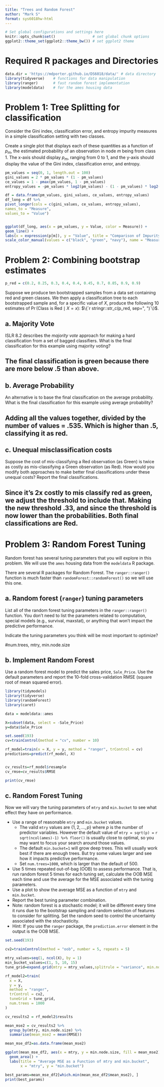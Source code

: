 ---
title: "Trees and Random Forest" 
author: "Mark S"
format: sys6018hw-html
---

```{r config, include=FALSE}
# Set global configurations and settings here
knitr::opts_chunk$set()                 # set global chunk options
ggplot2::theme_set(ggplot2::theme_bw()) # set ggplot2 theme
```

# Required R packages and Directories {.unnumbered .unlisted}

```{r packages, message=FALSE, warning=FALSE}
data.dir = 'https://mdporter.github.io/DS6018/data/' # data directory
library(tidyverse)    # functions for data manipulation  
library(ranger)       # fast random forest implementation
library(modeldata)    # for the ames housing data


```

# Problem 1: Tree Splitting for classification

Consider the Gini index, classification error, and entropy impurity measures in a simple classification setting with two classes.

Create a single plot that displays each of these quantities as a function of $p_m$, the estimated probability of an observation in node $m$ being from class 1. The x-axis should display $p_m$, ranging from 0 to 1, and the y-axis should display the value of the Gini index, classification error, and entropy.

```{r, echo=FALSE}

pm_values = seq(0, 1, length.out = 100)
gini_values = 2 * pm_values * (1 - pm_values)
ce_values = 1 - pmax(pm_values, 1 - pm_values)
entropy_values = -pm_values * log2(pm_values) - (1 - pm_values) * log2(1 - pm_values)

df = data.frame(pm_values, gini_values, ce_values, entropy_values)
df_long = df %>%
pivot_longer(cols = c(gini_values, ce_values, entropy_values),
names_to = "Measure",
values_to = "Value")


ggplot(df_long, aes(x = pm_values, y = Value, color = Measure)) +
geom_line() +
labs(x = expression(p[m]), y = "Value", title = "Comparison of Impurity Measures") +
scale_color_manual(values = c("black", "green", "navy"), name = "Measure")
```

# Problem 2: Combining bootstrap estimates

```{r, message=TRUE}
p_red = c(0.2, 0.25, 0.3, 0.4, 0.4, 0.45, 0.7, 0.85, 0.9, 0.9)
```

Suppose we produce ten bootstrapped samples from a data set containing red and green classes. We then apply a classification tree to each bootstrapped sample and, for a specific value of $X$, produce the following 10 estimates of $\Pr(\text{Class is Red} \mid X=x)$: $\{`r stringr::str_c(p_red, sep=", ")`\}$.

## a. Majority Vote

ISLR 8.2 describes the *majority vote* approach for making a hard classification from a set of bagged classifiers. What is the final classification for this example using majority voting?

::: {.callout-note title="Solution"}
# The final classification is green because there are more below .5 than above.
:::

## b. Average Probability

An alternative is to base the final classification on the average probability. What is the final classification for this example using average probability?

::: {.callout-note title="Solution"}
# Adding all the values together, divided by the number of values = .535. Which is higher than .5, classifying it as red.
:::

## c. Unequal misclassification costs

Suppose the cost of mis-classifying a Red observation (as Green) is twice as costly as mis-classifying a Green observation (as Red). How would you modify both approaches to make better final classifications under these unequal costs? Report the final classifications.

::: {.callout-note title="Solution"}
# Since it's 2x costly to mis classify red as green, we adjust the threshold to include that. Making the new threshold .33, and since the threshold is now lower than the probabilities. Both final classifications are Red.
:::

# Problem 3: Random Forest Tuning

Random forest has several tuning parameters that you will explore in this problem. We will use the `ames` housing data from the `modeldata` R package.

There are several R packages for Random Forest. The `ranger::ranger()` function is much faster than `randomForest::randomForest()` so we will use this one.

## a. Random forest (`ranger`) tuning parameters

List all of the random forest tuning parameters in the `ranger::ranger()` function. You don't need to list the parameters related to computation, special models (e.g., survival, maxstat), or anything that won't impact the predictive performance.

Indicate the tuning parameters you think will be most important to optimize?

::: {.callout-note title="Solution"}
#num.trees, mtry, min.node.size
:::

## b. Implement Random Forest

Use a random forest model to predict the sales price, `Sale_Price`. Use the default parameters and report the 10-fold cross-validation RMSE (square root of mean squared error).

```{r, echo=FALSE}
library(tidymodels)
library(tidyverse)
library(randomForest)
library(caret)

data = modeldata::ames

X=subset(data, select = -Sale_Price)
y=data$Sale_Price

set.seed(193)
cv=trainControl(method = "cv", number = 10)

rf_model=train(x = X, y = y, method = "ranger", trControl = cv)
predictions=predict(rf_model, X)


cv_results=rf_model$resample
cv_rmse=cv_results$RMSE

print(cv_rmse)

```

## c. Random Forest Tuning

Now we will vary the tuning parameters of `mtry` and `min.bucket` to see what effect they have on performance.

-   Use a range of reasonable `mtry` and `min.bucket` values.
    -   The valid `mtry` values are $\{1,2, \ldots, p\}$ where $p$ is the number of predictor variables. However the default value of `mtry = sqrt(p) =` `r sqrt(ncol(ames)-1) %>% floor()` is usually close to optimal, so you may want to focus your search around those values.
    -   The default `min.bucket=1` will grow deep trees. This will usually work best if there are enough trees. But try some values larger and see how it impacts predictive performance.
    -   Set `num.trees=1000`, which is larger than the default of 500.
-   Use 5 times repeated out-of-bag (OOB) to assess performance. That is, run random forest 5 times for each tuning set, calculate the OOB MSE each time and use the average for the MSE associated with the tuning parameters.
-   Use a plot to show the average MSE as a function of `mtry` and `min.bucket`.
-   Report the best tuning parameter combination.
-   Note: random forest is a stochastic model; it will be different every time it runs due to the bootstrap sampling and random selection of features to consider for splitting. Set the random seed to control the uncertainty associated with the stochasticity.
-   Hint: If you use the `ranger` package, the `prediction.error` element in the output is the OOB MSE.

```{r, echo=FALSE}
set.seed(193)

cv2=trainControl(method = "oob", number = 5, repeats = 5)

mtry_values=seq(1, ncol(X), by = 1)
min_bucket_values=c(1, 5, 10, 15)
tune_grid=expand.grid(mtry = mtry_values,splitrule = "variance", min.node.size = min_bucket_values)

rf_model2=train(
  x = X,
  y = y,
  method = "ranger",
  trControl = cv2,
  tuneGrid = tune_grid,
  num.trees = 1000
)

cv_results2 = rf_model2$results

mean_mse2 = cv_results2 %>%
  group_by(mtry, min.node.size) %>%
  summarise(mean_mse2 = mean(RMSE))

mean_mse_df2=as.data.frame(mean_mse2)

ggplot(mean_mse_df2, aes(x = mtry, y = min.node.size, fill = mean_mse2)) +
  geom_area() +
  labs(title = "Average MSE as a Function of mtry and min.bucket",
       x = "mtry", y = "min.bucket") 

best_params=mean_mse_df2[which.min(mean_mse_df2$mean_mse2), ]
print(best_params)

```
